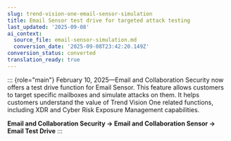 ```yaml
---
slug: trend-vision-one-email-sensor-simulation
title: Email Sensor test drive for targeted attack testing
last_updated: '2025-09-08'
ai_context:
  source_file: email-sensor-simulation.md
  conversion_date: '2025-09-08T23:42:20.149Z'
conversion_status: converted
translation_ready: true
---
```


::: {role="main"}
February 10, 2025—Email and Collaboration Security now offers a test drive function for Email Sensor. This feature allows customers to target specific mailboxes and simulate attacks on them. It helps customers understand the value of Trend Vision One related functions, including XDR and Cyber Risk Exposure Management capabilities.

**Email and Collaboration Security → Email and Collaboration Sensor → Email Test Drive**
:::
